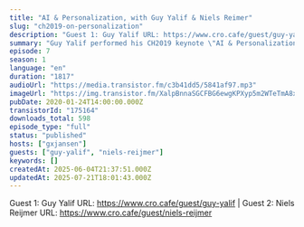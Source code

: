 ```yaml
---
title: "AI & Personalization, with Guy Yalif & Niels Reimer"
slug: "ch2019-on-personalization"
description: "Guest 1: Guy Yalif URL: https://www.cro.cafe/guest/guy-yalif | Guest 2: Niels Reijmer URL: https://www.cro.cafe/guest/niels-reijmer"
summary: "Guy Yalif performed his CH2019 keynote \"AI & Personalization Demystified\" and spoke about how we can use AI and machine learning, what it is (and isn't) good for in marketing and personalization. After his session, he and Niels Reimer joined me in the café to talk about this!"
episode: 7
season: 1
language: "en"
duration: "1817"
audioUrl: "https://media.transistor.fm/c3b41dd5/5841af97.mp3"
imageUrl: "https://img.transistor.fm/XalpBnnaSGCFBG6ewgKPXyp5m2WTeTmA8xYi8v7xkXk/rs:fill:3000:3000:1/q:60/aHR0cHM6Ly9pbWct/dXBsb2FkLXByb2R1/Y3Rpb24udHJhbnNp/c3Rvci5mbS83Njkx/ZGZkOWJmNzQzNzJj/ZjM0NTc3NTAwMmM2/NDNmNS5qcGVn.webp"
pubDate: 2020-01-24T14:00:00.000Z
transistorId: "175164"
downloads_total: 598
episode_type: "full"
status: "published"
hosts: ["gxjansen"]
guests: ["guy-yalif", "niels-reijmer"]
keywords: []
createdAt: 2025-06-04T21:37:51.000Z
updatedAt: 2025-07-21T18:01:43.000Z
---
```


Guest 1: Guy Yalif URL: https://www.cro.cafe/guest/guy-yalif | Guest 2: Niels Reijmer URL: https://www.cro.cafe/guest/niels-reijmer
